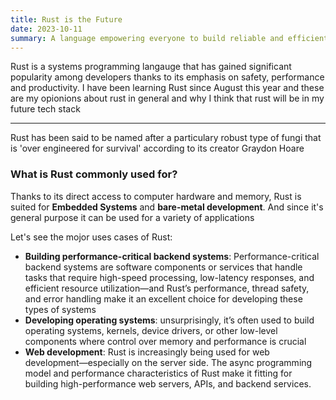 ```yaml
---
title: Rust is the Future
date: 2023-10-11
summary: A language empowering everyone to build reliable and efficient software.
---
```


Rust is a systems programming langauge that has gained significant popularity among developers thanks to its emphasis on safety, performance and productivity.
I have been learning Rust since August this year and these are my opionions about rust in general and why I think that rust will be in my future tech stack

---

<Callout emoji="💡">
  Rust has been said to be named after a particulary robust type of fungi that
  is 'over engineered for survival' according to its creator Graydon Hoare
</Callout>

### What is Rust commonly used for?

Thanks to its direct access to computer hardware and memory, Rust is suited for
**Embedded Systems** and **bare-metal development**. And since it's general purpose it can be used for a variety of applications

Let's see the mojor uses cases of Rust:

- **Building performance-critical backend systems**: Performance-critical backend systems are software components or services that handle tasks that require high-speed processing, low-latency responses, and efficient resource utilization—and Rust’s performance, thread safety, and error handling make it an excellent choice
  for developing these types of systems
- **Developing operating systems**: unsurprisingly, it’s often used to build operating systems, kernels, device drivers, or other low-level components where control over memory and performance is crucial
- **Web development**: Rust is increasingly being used for web development—especially on the server side. The async programming model and performance characteristics of Rust make it fitting for building high-performance web servers, APIs, and backend services.
